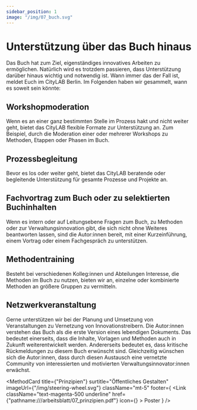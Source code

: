 ```yaml
---
sidebar_position: 1
image: "/img/07_buch.svg"
---
```



# Unterstützung über das Buch hinaus

Das Buch hat zum Ziel, eigenständiges innovatives Arbeiten zu ermöglichen. Natürlich wird es trotzdem passieren, dass Unterstützung darüber hinaus wichtig und notwendig ist. Wann immer das der Fall ist, meldet Euch im CityLAB Berlin. Im Folgenden haben wir gesammelt, wann es soweit sein könnte:

## Workshopmoderation

Wenn es an einer ganz bestimmten Stelle im Prozess hakt und nicht weiter geht, bietet das CityLAB flexible Formate zur Unterstützung an. Zum Beispiel, durch die Moderation einer oder mehrerer Workshops zu Methoden, Etappen oder Phasen im Buch.

## Prozessbegleitung

Bevor es los oder weiter geht, bietet das CityLAB beratende oder begleitende Unterstützung für gesamte Prozesse und Projekte an.

## Fachvortrag zum Buch oder zu selektierten Buchinhalten

Wenn es intern oder auf Leitungsebene Fragen zum Buch, zu Methoden oder zur Verwaltungsinnovation gibt, die sich nicht ohne Weiteres beantworten lassen, sind die Autor:innen bereit, mit einer Kurzeinführung, einem Vortrag oder einem Fachgespräch zu unterstützen.

## Methodentraining

Besteht bei verschiedenen Kolleg:innen und Abteilungen Interesse, die Methoden im Buch zu nutzen, bieten wir an, einzelne oder kombinierte Methoden an größere Gruppen zu vermitteln.

## Netzwerkveranstaltung

Gerne unterstützen wir bei der Planung und Umsetzung von Veranstaltungen zu Vernetzung von Innovationstreibern. Die Autor:innen verstehen das Buch als die erste Version eines lebendigen Dokuments. Das bedeutet einerseits, dass die Inhalte, Vorlagen und Methoden auch in Zukunft weiterentwickelt werden. Andererseits bedeutet es, dass kritische Rückmeldungen zu diesem Buch erwünscht sind. Gleichzeitig wünschen sich die Autor:innen, dass durch diesen Austausch eine vernetzte Community von interessierten und motivierten Verwaltungsinnovator:innen erwächst.

<MethodCard
  title={"Prinzipien"}
  surtitle="Öffentliches Gestalten"
  imageUrl={"/img/steering-wheel.svg"}
  className="mt-5"
  footer={
    <Link
      className="text-magenta-500 underline"
      href={"pathname:///arbeitsblatt/07_prinzipien.pdf"}
      icon={<EditIcon className="w-3 h-3 text-inherit" />}
    >
      Poster
    </Link>
  }
/>
